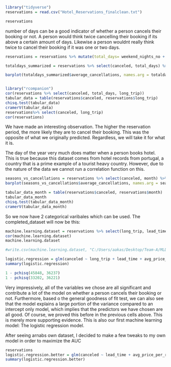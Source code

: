 ```r
library("tidyverse")
reservations = read.csv("Hotel_Reservations_finalclean.txt")

reservations
```

number of days can be a good indicator of whether a person cancels their booking or not. A person would think twice cancelling their booking if its above a certain amount of days. Likewise a person wouldnt really think twice to cancel their booking if it was one or two days. 

```r
reservations = reservations %>% mutate(total_days= weekend_nights_no + weekday_nights_no, nochildren = ifelse(child_no == 1, 1, 0), long_trip = ifelse(total_days < 2, 0, 1)) 

totaldays_summarized = reservations %>% select(canceled, total_days) %>% group_by(total_days) %>% summarize(average_cancellations =sum(canceled)/n())

barplot(totaldays_summarized$average_cancellations, names.arg = totaldays_summarized$total_days, xlab = "total days reserved", ylab = "probability of cancelling", main = "Days reserved in a hotel versus cancellation proportions")



```


```r
library("rcompanion")
cor(reservations %>% select(canceled, total_days, long_trip))
tabular_data = table(reservations$canceled, reservations$long_trip)
chisq.test(tabular_data)
cramerV(tabular_data)
reservations%>% select(canceled, long_trip)
cor(reservations)

```
We have made an interesting observation. The higher the reservation period, the more likely they are to cancel their booking. This was the opposite of what we originally predicted. Regardless, we will take it for what it is. 


The day of the year very much does matter when a person books hotel. This is true because this dataset comes from hotel records from portugal, a country that is a prime example of a tourist heavy country. 
However, due to the nature of the data we cannot run a correlation function on this. 

```r
seasons_vs_cancellations = reservations %>% select(canceled, month) %>% group_by(month)  %>% summarize(average_cancellations =sum(canceled)/n())
barplot(seasons_vs_cancellations$average_cancellations, names.arg = seasons_vs_cancellations$month, xlab = "Month Number", ylab = "Probability of Cancellation")
```

```r
tabular_data_month = table(reservations$canceled, reservations$month)
tabular_data_month
chisq.test(tabular_data_month)
cramerV(tabular_data_month)
```
So we now have 2 categorical varibales which can be used. The completed_dataset will now be this:

```r
machine.learning.dataset = reservations %>% select(long_trip, lead_time, avg_price_per_room, special_requests_no, month, prev_show_rate, canceled) 
cor(machine.learning.dataset)
machine.learning.dataset
```

```r
#write.csv(machine.learning.dataset, "C:/Users/aakas/Desktop/Team-A/MLDataset.csv", row.names = FALSE)

```

```r
logistic.regression = glm(canceled ~ long_trip + lead_time + avg_price_per_room + special_requests_no + factor(month)+prev_show_rate, family = binomial, data = machine.learning.dataset)
summary(logistic.regression)
```

```r
1 - pchisq(45848, 36237)
1 - pchisq(33202, 36221)

```
Very impressively, all of the variables we chose are all significant and contribute a lot of the model on whether a person cancels their booking or not. 
Furthermore, based o the general goodness of fit test, we can also see that the model explains a large portion of the variance compared to an intercept only model, which implies that the predictors we have chosen are all good. 
Of course, we proved this before in the previous cells above. This is merely more supporting evidence. 
This is also our first machine learning model: The logistic regression model. 




After seeing arnabs own dataset, I decided to make a few tweaks to my own model in order to maximize the AUC

```r
reservations
logistic.regression.better = glm(canceled ~ lead_time + avg_price_per_room + special_requests_no + factor(month)+weekend_nights_no+weekday_nights_no, family = binomial, data = reservations)
summary(logistic.regression.better)

```